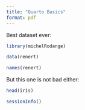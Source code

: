 ```yaml
---
title: "Quarto Basics"
format: pdf
---
```


Best dataset ever:

```r
library(michelRodange)

data(renert)

names(renert) 

```

But this one is not bad either:

```r
head(iris)
```

```r
sessionInfo()
```
